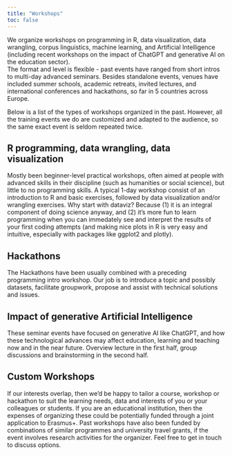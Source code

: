 ```yaml
---
title: "Workshops"
toc: false
---
```


We organize workshops on programming in R, data visualization, data wrangling, corpus linguistics, machine learning, and Artificial Intelligence (including recent workshops on the impact of ChatGPT and generative AI on the education sector).<br>
The format and level is flexible - past events have ranged from short intros to multi-day advanced seminars. Besides standalone events, venues have included summer schools, academic retreats, invited lectures, and international conferences and hackathons, so far in 5 countries across Europe.

Below is a list of the types of workshops organized in the past. However, all the training events we do are customized and adapted to the audience, so the same exact event is seldom repeated twice.


## R programming, data wrangling, data visualization

Mostly been beginner-level practical workshops, often aimed at people with advanced skills in their discipline (such as humanities or social science), but little to no programming skills. A typical 1-day workshop consist of an introduction to R and basic exercises, followed by data visualization and/or wrangling exercises. Why start with dataviz? Because (1) it is an integral component of doing science anyway, and (2) it's more fun to learn programming when you can immedately see and interpret the results of your first coding attempts (and making nice plots in R is very easy and intuitive, especially with packages like ggplot2 and plotly).

## Hackathons

The Hackathons have been usually combined with a preceding programming intro workshop. Our job is to introduce a topic and possibly datasets, facilitate groupwork, propose and assist with technical solutions and issues.

## Impact of generative Artificial Intelligence

These seminar events have focused on generative AI like ChatGPT, and how these technological advances may affect education, learning and teaching now and in the near future. Overview lecture in the first half, group discussions and brainstorming in the second half.


## Custom Workshops

If our interests overlap, then we'd be happy to tailor a course, workshop or hackathon to suit the learning needs, data and interests of you or your colleagues or students. 
If you are an educational institution, then the expenses of organizing these could be potentially funded through a joint application to Erasmus+. Past workshops have also been funded by combinations of similar programmes and university travel grants, if the event involves research activities for the organizer. Feel free to get in touch to discuss options.



